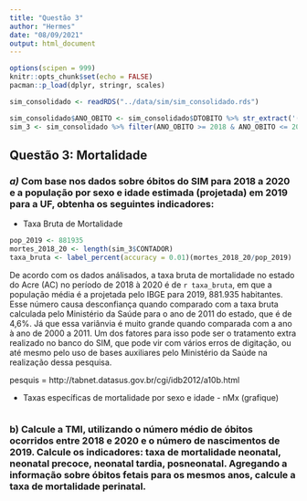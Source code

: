```yaml
---
title: "Questão 3"
author: "Hermes"
date: "08/09/2021"
output: html_document
---
```


```r
options(scipen = 999)
knitr::opts_chunk$set(echo = FALSE)
pacman::p_load(dplyr, stringr, scales)

sim_consolidado <- readRDS("../data/sim/sim_consolidado.rds")

sim_consolidado$ANO_OBITO <- sim_consolidado$DTOBITO %>% str_extract('(?<=[0-9]{4})[0-9]{4}')
sim_3 <- sim_consolidado %>% filter(ANO_OBITO >= 2018 & ANO_OBITO <= 2020)

```

## Questão 3: Mortalidade

### *a)* Com base nos dados sobre óbitos do SIM para 2018 a 2020 e a população por sexo e idade estimada (projetada) em 2019 para a UF, obtenha os seguintes indicadores:
  
- Taxa Bruta de Mortalidade
```r
pop_2019 <- 881935
mortes_2018_20 <- length(sim_3$CONTADOR)
taxa_bruta <- label_percent(accuracy = 0.01)(mortes_2018_20/pop_2019)
```
De acordo com os dados análisados, a taxa bruta de mortalidade no estado do Acre (AC) no período de 2018 à 2020 é de `r taxa_bruta`, em que a população média é a projetada pelo IBGE para 2019, 881.935 habitantes.
Esse número causa desconfiança quando comparado com a taxa bruta calculada pelo Ministério da Saúde para o ano de 2011 do estado, que é de 4,6%. Já que essa variânvia é muito grande quando comparada com a ano à ano de 2000 a 2011.
Um dos fatores para isso pode ser o tratamento extra realizado no banco do SIM, que pode vir com vários erros de digitação, ou até mesmo pelo uso de bases auxiliares pelo Ministério da Saúde na realização dessa pesquisa.

pesquis = http://tabnet.datasus.gov.br/cgi/idb2012/a10b.html


- Taxas específicas de mortalidade por sexo e idade - nMx (grafique)

```r


```



### b) Calcule a TMI, utilizando o número médio de óbitos ocorridos entre 2018 e 2020 e o número de nascimentos de 2019. Calcule os indicadores: taxa de mortalidade neonatal, neonatal precoce, neonatal tardia, posneonatal. Agregando a informação sobre óbitos fetais para os mesmos anos, calcule a taxa de mortalidade perinatal.

